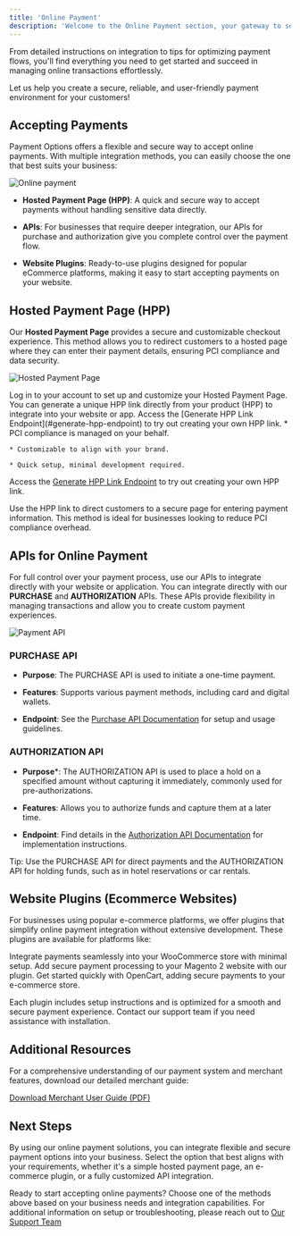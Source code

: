 ```yaml
---
title: 'Online Payment'
description: 'Welcome to the Online Payment section, your gateway to seamlessly accepting payments through multiple channels. Whether you are integrating a simple Hosted Payment Page, leveraging APIs for custom solutions, or using website plugins for effortless setup, this section offers step-by-step guidance tailored to your needs.'
---
```


From detailed instructions on integration to tips for optimizing payment flows, you'll find everything you need to get started and succeed in managing online transactions effortlessly.

Let us help you create a secure, reliable, and user-friendly payment environment for your customers!

## **Accepting Payments**

Payment Options offers a flexible and secure way to accept online payments. With multiple integration methods, you can easily choose the one that best suits your business:

![Online payment](/images/flows-online.svg)

* **Hosted Payment Page (HPP)**: A quick and secure way to accept payments without handling sensitive data directly.

* **APIs**: For businesses that require deeper integration, our APIs for purchase and authorization give you complete control over the payment flow.

* **Website Plugins**: Ready-to-use plugins designed for popular eCommerce platforms, making it easy to start accepting payments on your website.

## **Hosted Payment Page (HPP)**

Our **Hosted Payment Page** provides a secure and customizable checkout experience. This method allows you to redirect customers to a hosted page where they can enter their payment details, ensuring PCI compliance and data security.

![Hosted Payment Page](/images/flows-hpp.svg)

<CardGroup>
  <Card title="Getting Started with HPP" icon="rocket">
    Log in to your account to set up and customize your Hosted Payment Page. You can generate a unique HPP link directly from your product (HPP) to integrate into your website or app.
    Access the [Generate HPP Link Endpoint](#generate-hpp-endpoint) to try out creating your own HPP link.
  </Card>

  <Card title="Benefits of HPP" icon="shield-check">
    * PCI compliance is managed on your behalf.

    * Customizable to align with your brand.

    * Quick setup, minimal development required.
  </Card>
</CardGroup>

Access the [Generate HPP Link Endpoint](/api-reference/endpoint/generatehpp) to try out creating your own HPP link.

<Note> Use the HPP link to direct customers to a secure page for entering payment information. This method is ideal for businesses looking to reduce PCI compliance overhead.</Note>

## **APIs for Online Payment**

For full control over your payment process, use our APIs to integrate directly with your website or application. You can integrate directly with our **PURCHASE** and **AUTHORIZATION** APIs. These APIs provide flexibility in managing transactions and allow you to create custom payment experiences.

![Payment API](/images/flows-online-API.svg)

### **PURCHASE API**

* **Purpose**: The PURCHASE API is used to initiate a one-time payment.

* **Features**: Supports various payment methods, including card and digital wallets.

* **Endpoint**: See the [Purchase API Documentation](#) for setup and usage guidelines.

### **AUTHORIZATION API**

* **Purpose**\*: The AUTHORIZATION API is used to place a hold on a specified amount without capturing it immediately, commonly used for pre-authorizations.

* **Features**: Allows you to authorize funds and capture them at a later time.

* **Endpoint**: Find details in the [Authorization API Documentation](#) for implementation instructions.

<Tip>Tip: Use the PURCHASE API for direct payments and the AUTHORIZATION API for holding funds, such as in hotel reservations or car rentals.</Tip>

## **Website Plugins (Ecommerce Websites)**

For businesses using popular e-commerce platforms, we offer plugins that simplify online payment integration without extensive development. These plugins are available for platforms like:

<CardGroup cols={2}>
  <Card title="WooCommerce" icon="puzzle-piece-simple" href="/support/plugins-woocommerce">
    Integrate payments seamlessly into your WooCommerce store with minimal setup.
  </Card>

  <Card title="Magento 2" icon="puzzle-piece-simple" href="/support/plugins-magento">
    Add secure payment processing to your Magento 2 website with our plugin.
  </Card>

  <Card title="OpenCart" icon="puzzle-piece-simple" href="/support/plugins-opencart">
    Get started quickly with OpenCart, adding secure payments to your e-commerce store.
  </Card>
</CardGroup>

<Note>Each plugin includes setup instructions and is optimized for a smooth and secure payment experience. Contact our support team if you need assistance with installation.</Note>

## **Additional Resources**

For a comprehensive understanding of our payment system and merchant features, download our detailed merchant guide:

[Download Merchant User Guide (PDF)](https://drive.google.com/file/d/1FmQVOM1YfX1trzHPHmdpWUM43DOaEtow/view?usp=drive_link)

## **Next Steps**

By using our online payment solutions, you can integrate flexible and secure payment options into your business. Select the option that best aligns with your requirements, whether it's a simple hosted payment page, an e-commerce plugin, or a fully customized API integration.

Ready to start accepting online payments? Choose one of the methods above based on your business needs and integration capabilities. For additional information on setup or troubleshooting, please reach out to [Our Support Team](/support/contact)